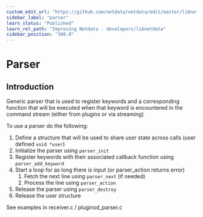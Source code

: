 ```yaml
---
custom_edit_url: "https://github.com/netdata/netdata/edit/master/libnetdata/parser/README.md"
sidebar_label: "parser"
learn_status: "Published"
learn_rel_path: "Improving Netdata - developers/libnetdata"
sidebar_position: "368.0"
---
```



# Parser

## Introduction

Generic parser that is used to register keywords and a corresponding function that will be executed when that
keyword is encountered in the command stream (either from plugins or via streaming)

To use a parser do the following:

1. Define a structure that will be used to share user state across calls (user defined `void *user`) 
2. Initialize the parser using `parser_init`
3. Register keywords with their associated callback function using `parser_add_keyword`
4. Start a loop for as long there is input (or parser_action returns error)
   1.   Fetch the next line using `parser_next` (if needed)
   2.   Process the line using `parser_action`
5. Release the parser using `parser_destroy`
6. Release the user structure

See examples in receiver.c / pluginsd_parser.c
